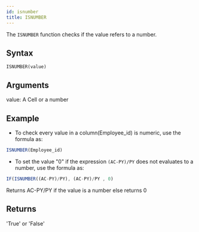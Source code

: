 ```yaml
---
id: isnumber
title: ISNUMBER
---
```


The `ISNUMBER` function checks if the value refers to a number.

## Syntax

```
ISNUMBER(value)
```

## Arguments

value: A Cell or a number

## Example

* To check every value in a column(Employee_id) is numeric, use the formula as:

```javascript
ISNUMBER(Employee_id)
```

* To set the value "0" if the expression `(AC-PY)/PY` does not evaluates to a number, use the formula as:

```javascript
IF(ISNUMBER((AC-PY)/PY), (AC-PY)/PY , 0)
```

Returns AC-PY/PY if the value is a number else returns 0

## Returns

'True' or 'False'